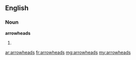 ==English==

===Noun===
'''arrowheads'''

# {{plural of|[[arrowhead]]}}

[[ar:arrowheads]]
[[fr:arrowheads]]
[[mg:arrowheads]]
[[my:arrowheads]]